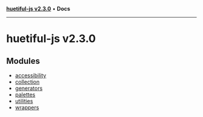 [**huetiful-js v2.3.0**](index.mdx) • **Docs**

***

# huetiful-js v2.3.0

## Modules

- [accessibility](accessibility.mdx)
- [collection](collection.mdx)
- [generators](generators.mdx)
- [palettes](palettes.mdx)
- [utilities](utilities.mdx)
- [wrappers](wrappers.mdx)
